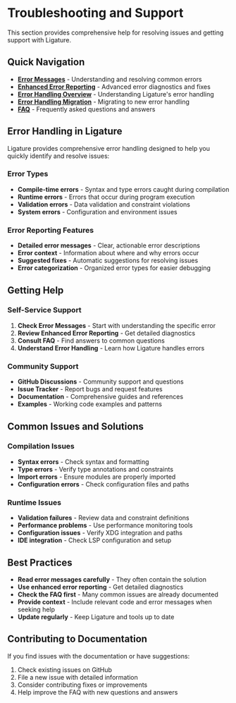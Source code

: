 # Troubleshooting and Support

This section provides comprehensive help for resolving issues and getting support with Ligature.

## Quick Navigation

- **[Error Messages](error-messages.md)** - Understanding and resolving common errors
- **[Enhanced Error Reporting](enhanced-error-reporting.md)** - Advanced error diagnostics and fixes
- **[Error Handling Overview](error-handling-overview.md)** - Understanding Ligature's error handling
- **[Error Handling Migration](error-handling-migration.md)** - Migrating to new error handling
- **[FAQ](faq.md)** - Frequently asked questions and answers

## Error Handling in Ligature

Ligature provides comprehensive error handling designed to help you quickly identify and resolve issues:

### Error Types
- **Compile-time errors** - Syntax and type errors caught during compilation
- **Runtime errors** - Errors that occur during program execution
- **Validation errors** - Data validation and constraint violations
- **System errors** - Configuration and environment issues

### Error Reporting Features
- **Detailed error messages** - Clear, actionable error descriptions
- **Error context** - Information about where and why errors occur
- **Suggested fixes** - Automatic suggestions for resolving issues
- **Error categorization** - Organized error types for easier debugging

## Getting Help

### Self-Service Support
1. **Check Error Messages** - Start with understanding the specific error
2. **Review Enhanced Error Reporting** - Get detailed diagnostics
3. **Consult FAQ** - Find answers to common questions
4. **Understand Error Handling** - Learn how Ligature handles errors

### Community Support
- **GitHub Discussions** - Community support and questions
- **Issue Tracker** - Report bugs and request features
- **Documentation** - Comprehensive guides and references
- **Examples** - Working code examples and patterns

## Common Issues and Solutions

### Compilation Issues
- **Syntax errors** - Check syntax and formatting
- **Type errors** - Verify type annotations and constraints
- **Import errors** - Ensure modules are properly imported
- **Configuration errors** - Check configuration files and paths

### Runtime Issues
- **Validation failures** - Review data and constraint definitions
- **Performance problems** - Use performance monitoring tools
- **Configuration issues** - Verify XDG integration and paths
- **IDE integration** - Check LSP configuration and setup

## Best Practices

- **Read error messages carefully** - They often contain the solution
- **Use enhanced error reporting** - Get detailed diagnostics
- **Check the FAQ first** - Many common issues are already documented
- **Provide context** - Include relevant code and error messages when seeking help
- **Update regularly** - Keep Ligature and tools up to date

## Contributing to Documentation

If you find issues with the documentation or have suggestions:
1. Check existing issues on GitHub
2. File a new issue with detailed information
3. Consider contributing fixes or improvements
4. Help improve the FAQ with new questions and answers
